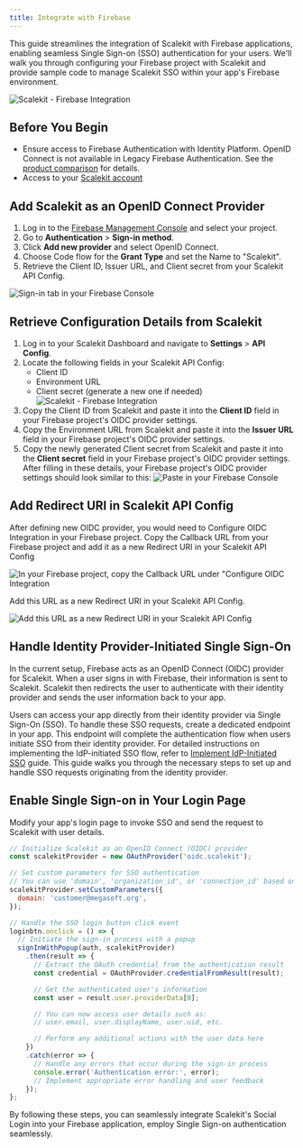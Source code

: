 ```yaml
---
title: Integrate with Firebase
---
```



This guide streamlines the integration of Scalekit with Firebase applications, enabling seamless Single Sign-on (SSO) authentication for your users. We'll walk you through configuring your Firebase project with Scalekit and provide sample code to manage Scalekit SSO within your app's Firebase environment.

 ![Scalekit - Firebase Integration](@/assets/docs/guides/auth-systems/firebase/0.png)

 ## Before You Begin

- Ensure access to Firebase Authentication with Identity Platform. OpenID Connect is not available
  in Legacy Firebase Authentication. See the
  [product comparison](https://cloud.google.com/identity-platform/docs/product-comparison) for
  details.
- Access to your [Scalekit account](https://app.scalekit.com)

## Add Scalekit as an OpenID Connect Provider

1. Log in to the [Firebase Management Console](https://console.firebase.google.com/) and select your
   project.
2. Go to **Authentication** > **Sign-in method**.
3. Click **Add new provider** and select OpenID Connect.
4. Choose Code flow for the **Grant Type** and set the Name to "Scalekit".
5. Retrieve the Client ID, Issuer URL, and Client secret from your Scalekit API Config.

![Sign-in tab in your Firebase Console](@/assets/docs/guides/auth-systems/firebase/1.png)


## Retrieve Configuration Details from Scalekit

<Steps>

1. Log in to your Scalekit Dashboard and navigate to **Settings** > **API Config**.
2. Locate the following fields in your Scalekit API Config:
   - Client ID
   - Environment URL
   - Client secret (generate a new one if needed)
   ![Scalekit - Firebase Integration](@/assets/docs/guides/auth-systems/firebase/2.png)
3. Copy the Client ID from Scalekit and paste it into the **Client ID** field in your Firebase project's OIDC provider settings.
4. Copy the Environment URL from Scalekit and paste it into the **Issuer URL** field in your Firebase project's OIDC provider settings.
5. Copy the newly generated Client secret from Scalekit and paste it into the **Client secret** field in your Firebase project's OIDC provider settings. After filling in these details, your Firebase project's OIDC provider settings should look similar to this:
   ![Paste in your Firebase Console](@/assets/docs/guides/auth-systems/firebase/3.png)


</Steps>

## Add Redirect URI in Scalekit API Config

After defining new OIDC provider, you would need to Configure OIDC Integration in your Firebase project. Copy the Callback URL from your Firebase project and add it as a new Redirect URI in your Scalekit API Config

![In your Firebase project, copy the Callback URL under "Configure OIDC Integration](@/assets/docs/guides/auth-systems/firebase/4.png)

Add this URL as a new Redirect URI in your Scalekit API Config.

![Add this URL as a new Redirect URI in your Scalekit API Config](@/assets/docs/guides/auth-systems/firebase/5.png)

## Handle Identity Provider-Initiated Single Sign-On

In the current setup, Firebase acts as an OpenID Connect (OIDC) provider for Scalekit. When a user signs in with Firebase, their information is sent to Scalekit. Scalekit then redirects the user to authenticate with their identity provider and sends the user information back to your app.

Users can access your app directly from their identity provider via Single Sign-On (SSO). To handle these SSO requests, create a dedicated endpoint in your app. This endpoint will complete the authentication flow when users initiate SSO from their identity provider. For detailed instructions
on implementing the IdP-initiated SSO flow, refer to [Implement IdP-Initiated SSO](/guides/product/idp-init-sso/) guide. This guide walks you through the necessary steps to set up and handle SSO requests originating from the identity provider.

## Enable Single Sign-on in Your Login Page

Modify your app's login page to invoke SSO and send the request to Scalekit with user details.


```javascript {2, 6-8, 13 } title="Login.js" showLineNumbers="false" wrap
// Initialize Scalekit as an OpenID Connect (OIDC) provider
const scalekitProvider = new OAuthProvider('oidc.scalekit');

// Set custom parameters for SSO authentication
// You can use 'domain', 'organization_id', or 'connection_id' based on your setup
scalekitProvider.setCustomParameters({
  domain: 'customer@megasoft.org',
});

// Handle the SSO login button click event
loginbtn.onclick = () => {
  // Initiate the sign-in process with a popup
  signInWithPopup(auth, scalekitProvider)
    .then(result => {
      // Extract the OAuth credential from the authentication result
      const credential = OAuthProvider.credentialFromResult(result);

      // Get the authenticated user's information
      const user = result.user.providerData[0];

      // You can now access user details such as:
      // user.email, user.displayName, user.uid, etc.

      // Perform any additional actions with the user data here
    })
    .catch(error => {
      // Handle any errors that occur during the sign-in process
      console.error('Authentication error:', error);
      // Implement appropriate error handling and user feedback
    });
};
```

By following these steps, you can seamlessly integrate Scalekit's Social Login into your Firebase application, employ Single Sign-on authentication seamlessly.